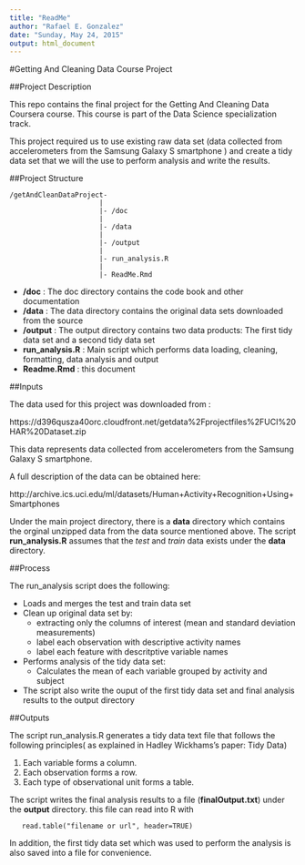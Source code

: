 ```yaml
---
title: "ReadMe"
author: "Rafael E. Gonzalez"
date: "Sunday, May 24, 2015"
output: html_document
---
```


#Getting And Cleaning Data Course Project


##Project Description

This repo contains the final project for the Getting And Cleaning Data Coursera course. This course is part of the Data Science specialization track.

This project required us to use existing raw data set (data collected from accelerometers from the Samsung Galaxy S smartphone ) and create a tidy data set that we will the use to perform analysis and write the results.


##Project Structure

```
/getAndCleanDataProject-
                      |
                      |- /doc
                      |
                      |- /data
                      |
                      |- /output
                      |
                      |- run_analysis.R 
                      |
                      |- ReadMe.Rmd 
```

- **/doc** : The doc directory contains the code book and other documentation
- **/data** : The data directory contains the original data sets downloaded from the source
- **/output** : The output directory contains two data products: The first tidy data set and a second tidy data set
- **run_analysis.R** : Main script which performs data loading, cleaning, formatting, data analysis and output
- **Readme.Rmd** : this document

##Inputs

The data used for this project was downloaded from :

https://d396qusza40orc.cloudfront.net/getdata%2Fprojectfiles%2FUCI%20HAR%20Dataset.zip 

This data represents data collected from accelerometers from the Samsung Galaxy S smartphone.

A full description of the data can be obtained here:

http://archive.ics.uci.edu/ml/datasets/Human+Activity+Recognition+Using+Smartphones 

Under the main project directory, there is a **data** directory which contains the orginal unzipped data from the data source mentioned above. The script **run_analysis.R** assumes that the *test* and *train* data exists under the **data** directory.

##Process

The run_analysis script does the following:

* Loads and merges the test and train data set
* Clean up original data set by:
    + extracting only the columns of interest (mean and standard deviation measurements)
    + label each observation with descriptive activity names
    + label each feature with descritptive variable names
* Performs analysis of the tidy data set:
    + Calculates the mean of each variable grouped by activity and subject
* The script also write the ouput of the first tidy data set and final analysis results to the output directory

##Outputs

The script run_analysis.R generates a tidy data text file that follows the following principles( as explained in Hadley Wickhams's paper: Tidy Data)

1. Each variable forms a column.
2. Each observation forms a row.
3. Each type of observational unit forms a table.

The script writes the final analysis results to a file (**finalOutput.txt**) under the **output** directory.
this file can read into R with 
```
   read.table("filename or url", header=TRUE)
```
In addition, the first tidy data set which was used to perform the analysis is also saved into a file for convenience. 